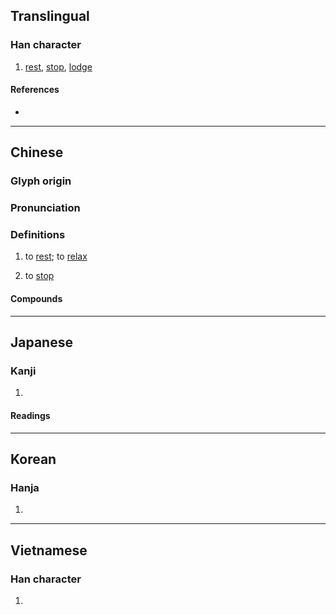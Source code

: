 {{character info/new}}
==Translingual==

===Han character===
{{Han char|rn=76|rad=欠|as=09|sn=13|four=67782|canj=AVNO|ids=⿰曷欠}}

# [[rest]], [[stop]], [[lodge]]

====References====
* {{Han ref|kx=0570.150|dkj=16141|dj=0958.160|hdz=32145.070|uh=6B47|ud=27463|bh=B7B2|bd=47026}}

----

==Chinese==
{{zh-forms}}

===Glyph origin===
{{Han etym}}

===Pronunciation===
{{zh-pron
|m=xiē
|m-s=
|c=hit3,kit3
|c_note=kit3 - nonstandard variant in certain compounds
|c-t=
|g=
|h=pfs=hiet
|j=
|mb=hṳĕ
|md=
|mn=ml:hiat/xm,qz,tp,kh,tn,tc,hc,lk,sx,km,mg:hioh/zz:hehⁿ/yl:heh
|mn_note=hiat - literary; hioh/hehⁿ/heh - vernacular
|mn-t=hiah4
|w=
|x=
|mc=y
|oc=y
|cat=
}}

===Definitions===
{{zh-hanzi}}

# to [[rest]]; to [[relax]]
# {{lb|zh|Teochew}} to [[stop]]

====Compounds====
{{zh-der|困歇|停歇|半歇|密歇斯|休歇|少歇|宿歇|安歇|不歇|一歇|歇息|歇腳|歇頂|歇業|歇力|歇足|歇拍|歇心|歇歇腳|歇會兒|故歇|歇宿|歇夏|歇馬杯|晏歇|歇泊|消歇|歇處|歇乏|歇手|歇馬|氣歇|歇腿|歇班|歇斯底里|歇後語|歇工|歇晌|歇涼|衰歇|間歇湖|討安歇|間歇噴泉|間歇泉|間歇|間歇熱|歇馬廟|黃歇口}}

{{zh-cat|Elementary}}

----

==Japanese==

===Kanji===
{{ja-kanji|grade=|rs=欠09}}

# {{rfdef|ja|sort=欠09}}

====Readings====
{{ja-readings
|goon=こち
|kanon=けつ
|kun=や-める, つきる}}

----

==Korean==

===Hanja===
{{ko-hanja|hangeul=헐|eumhun=|rv=heol|mr=hŏl|y=hel}}

# {{rfdef|ko|sort=欠09}}

----

==Vietnamese==

===Han character===
{{vi-hantu|[[hết]], [[hít]], [[yết]], [[hét]], [[hiết]], [[hớt]]|rs=欠09}}

# {{rfdef|vi|sort=欠09}}